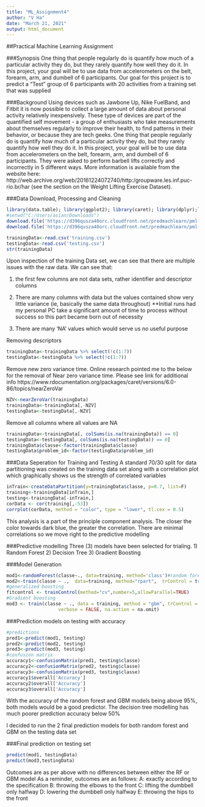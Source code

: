 ```yaml
---
title: "ML_Assignment4"
author: "V Ha"
date: "March 21, 2021"
output: html_document
---
```

##Practical Machine Learning Assignment

###Synopsis
One thing that people regularly do is quantify how  much of a particular activity they do, but they rarely quantify how well they do it. In this project, your goal will be to use data from accelerometers on the belt, forearm, arm, and dumbell of 6 participants.
Our goal for this project is to predict a "Test" group of 6 participants with 20 activities from a training set that was supplied

###Background
Using devices such as Jawbone Up, Nike FuelBand, and Fitbit it is now possible to collect a large amount of data about personal activity relatively inexpensively. These type of devices are part of the quantified self movement - a group of enthusiasts who take measurements about themselves regularly to improve their health, to find patterns in their behavior, or because they are tech geeks. One thing that people regularly do is quantify how much of a particular activity they do, but they rarely quantify how well they do it. In this project, your goal will be to use data from accelerometers on the belt, forearm, arm, and dumbell of 6 participants. They were asked to perform barbell lifts correctly and incorrectly in 5 different ways. More information is available from the website here: http://web.archive.org/web/20161224072740/http:/groupware.les.inf.puc-rio.br/har (see the section on the Weight Lifting Exercise Dataset).

###Data Download, Processing and Cleaning
```r
library(data.table); library(ggplot2); library(caret); library(dplyr);library(corrplot);library(randomForest)
#setwd("C:/Users/asian/Downloads")
download.file('https://d396qusza40orc.cloudfront.net/predmachlearn/pml-training.csv', 'training.csv')
download.file('https://d396qusza40orc.cloudfront.net/predmachlearn/pml-testing.csv', 'testing.csv')

trainingData<-read.csv('training.csv')
testingData<-read.csv('testing.csv')
str(trainingData)
```
Upon inspection of the training Data set, we can see that there are multiple issues with the raw data. We can see that:

1) the first few columns are not data sets, rather identifier and descriptor columns
        
2) There are many columns with data but the values contained show very little variance (ie,               basically the same data throughout)
**Initial runs had my personal PC take a significant amount of time to process without                      success so this part became born out of necessity
        
3) There are many 'NA' values which would serve us no useful purpose

Removing descriptors
```r
trainingData<-trainingData %>% select(!c(1:7))
testingData<-testingData %>% select(!c(1:7))
```

Remove new zero variance time. Online research pointed me to the below for the removal of Near zero variance time. Please see link for additional info
https://www.rdocumentation.org/packages/caret/versions/6.0-86/topics/nearZeroVar
```r
NZV<-nearZeroVar(trainingData)
trainingData<-trainingData[,-NZV]
testingData<-testingData[,-NZV]
```
Remove all columns where all values are NA
```r
trainingData<-trainingData[, colSums(is.na(trainingData)) == 0]
testingData<-testingData[, colSums(is.na(testingData)) == 0]
trainingData$classe<-factor(trainingData$classe)
testingData$problem_id<-factor(testingData$problem_id)
```
###Data Seperation for Training and Testing
A standard 70/30 split for data partitioning was created on the training data set along with a correlation plot which graphically shows us the strength of correlated variables
```r
inTrain<-createDataPartition(y=trainingData$classe, p=0.7, list=F)
training<-trainingData[inTrain,]
testing<-trainingData[-inTrain,]
corData <- cor(training[,-53])
corrplot(corData, method = "color", type = "lower", tl.cex = 0.5)
```
This analysis is a part of the principle component analysis. The closer the color towards dark blue, the greater the correlation. There are minimal correlations so we move right to the predictive modelling

###Predictive modelling
Three (3) models have been selected for trialing. 
1) Random Forest
2) Decision Tree
3) Gradient Boosting

###Model Generation
```r
mod1<-randomForest(classe~., data=training, method='class')#random forest model
mod2<-train(classe ~ .,  data=training, method="rpart",  trControl = trainControl(method = "cv"))#decision tree model
#generalized boosting
fitcontrol <- trainControl(method="cv",number=5,allowParallel=TRUE)
#Gradient boosting
mod3 <- train(classe ~ ., data = training, method = "gbm", trControl = fitcontrol, 
                   verbose = FALSE, na.action = na.omit)
```
###Prediction models on testing with accuracy
```r
#predictions
pred1<-predict(mod1, testing)
pred2<-predict(mod2, testing)
pred3<-predict(mod3, testing)
#confusion matrix
accuracy1<-confusionMatrix(pred1, testing$classe)
accuracy2<-confusionMatrix(pred2, testing$classe)
accuracy3<-confusionMatrix(pred3, testing$classe)
accuracy1$overall['Accuracy']
accuracy2$overall['Accuracy']
accuracy3$overall['Accuracy']
```
With the accuracy of the random forest and GBM models being above 95%, both models would be a good predictor. The decision tree modelling has much poorer prediction accuracy below 50%

I decided to run the 2 final prediction models for both random forest and GBM on the testing data set

###Final prediction on testing set
```r
predict(mod1, testingData)
predict(mod3,testingData)
```

Outcomes are as per above with no differences between either the RF or GBM model
As a reminder, outcomes are as follows:
A: exactly according to the specification
B: throwing the elbows to the front
C: lifting the dumbbell only halfway
D: lowering the dumbbell only halfway
E: throwing the hips to the front








